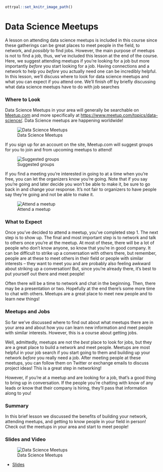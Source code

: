 ```r
ottrpal::set_knitr_image_path()
```
# Data Science Meetups

A lesson on attending data science meetups is included in this course since these gatherings can be great places to meet people in the field, to network, and *possibly* to find jobs. However, the main purpose of meetups is not to find a job, thus, we've included this lesson at the end of the course. Here, we suggest attending meetups if you're looking for a job but more importantly *before* you start looking for a job. Having connections and a network to help you *before* you actually need one can be incredibly helpful. In this lesson, we'll discuss where to look for data science meetups and what you can expect if you attend one. We'll finish off by briefly discussing what data science meetups have to do with job searches

### Where to Look

Data Science Meetups in your area will generally be searchable on [Meetup.com](https://www.meetup.com/) and more specifically at [https://www.meetup.com/topics/data-science/](https://www.meetup.com/topics/data-science/). Data Science meetups are happening worldwide!


![Data Science Meetups](https://docs.google.com/presentation/d/10vEVkFVYiMKK6XP3NBzfed_PocaLc0sJigmJJKVNzHw/export/png?id=10vEVkFVYiMKK6XP3NBzfed_PocaLc0sJigmJJKVNzHw&pageid=g3a45d4729b_0_0)

If you sign up for an account on the site, Meetup.com will suggest groups for you to join and from upcoming meetups to attend!


![Suggested groups](https://docs.google.com/presentation/d/10vEVkFVYiMKK6XP3NBzfed_PocaLc0sJigmJJKVNzHw/export/png?id=10vEVkFVYiMKK6XP3NBzfed_PocaLc0sJigmJJKVNzHw&pageid=g409eeb1eb3_0_8)

If you find a meeting you're interested in going to at a time when you're free, you can let the organizers know you're going. Note that if you say you're going and later decide you won't be able to make it, be sure to go back in and change your response. It's not fair to organizers to have people say they're going and not be able to make it.


![Attend a meetup](https://docs.google.com/presentation/d/10vEVkFVYiMKK6XP3NBzfed_PocaLc0sJigmJJKVNzHw/export/png?id=10vEVkFVYiMKK6XP3NBzfed_PocaLc0sJigmJJKVNzHw&pageid=g409eeb1eb3_0_13)

### What to Expect

Once you've decided to attend a meetup, you've completed step 1. The next step is to show up. The final and most important step is to network and talk to others once you're at the meetup. At most of these, there will be a lot of people who don't know anyone, so know that you're in good company. It can be difficult to strike up a conversation with others there, but remember, people are at these to meet others in their field or people with similar interests -- they want to meet you and are probably also feeling awkward about striking up a conversation! But, since you're already there, it's best to put yourself out there and meet people!

Often there will be a time to network and chat in the beginning. Then, there may be a presentation or two. Hopefully at the end there's some more time to chat with others. Meetups are a great place to meet new people and to learn new things!

### Meetups and Jobs

So far we've discussed where to find out about what meetups there are in your area and about how you can learn new information and meet people with similar interests. However, this is a course about getting jobs.

Well, admittedly, meetups are not the *best* place to look for jobs, but they are a great place to build a network and meet people. Meetups are most helpful in your job search if you start going to them and building up your network *before* you really need a job. After meeting people at these meetups, you can follow them on Twitter or exchange emails to discuss project ideas! This is a great step in networking!

However, if you're at a meetup and are looking for a job, that's a good thing to bring up in conversation. If the people you're chatting with know of any leads or know that their company is hiring, they'll pass that information along to you!


### Summary

In this brief lesson we discussed the benefits of building your network, attending meetups, and getting to know people in your field in person! Check out the meetups in your area and start to meet people!


### Slides and Video

![Data Science Meetups](https://www.youtube.com/watch?v=cz7YSG8y_EQ)

* [Slides](https://docs.google.com/presentation/d/10vEVkFVYiMKK6XP3NBzfed_PocaLc0sJigmJJKVNzHw/edit?usp=sharing)

